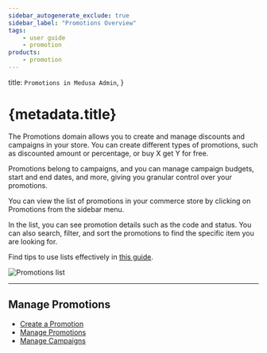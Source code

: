 ```yaml
---
sidebar_autogenerate_exclude: true
sidebar_label: "Promotions Overview"
tags:
    - user guide
    - promotion
products:
    - promotion
---
```


  title: `Promotions in Medusa Admin`,
}

# {metadata.title}

The Promotions domain allows you to create and manage discounts and campaigns in your store. You can create different types of promotions, such as discounted amount or percentage, or buy X get Y for free.

Promotions belong to campaigns, and you can manage campaign budgets, start and end dates, and more, giving you granular control over your promotions.

You can view the list of promotions in your commerce store by clicking on Promotions from the sidebar menu.

In the list, you can see promotion details such as the code and status. You can also search, filter, and sort the promotions to find the specific item you are looking for.

<Note title="Tip">

Find tips to use lists effectively in [this guide](../tips/lists/page.mdx).

</Note>

![Promotions list](https://res.cloudinary.com/dza7lstvk/image/upload/v1739893625/User%20Guide/Screenshot_2025-02-18_at_5.46.51_PM_khqnjq.png)

---

## Manage Promotions

- [Create a Promotion](./create/page.mdx)
- [Manage Promotions](./manage/page.mdx)
- [Manage Campaigns](./campaigns/page.mdx)